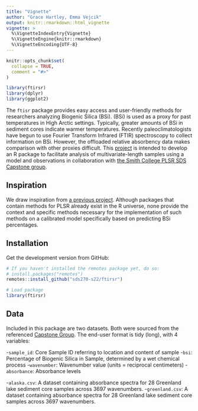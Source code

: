 ```yaml
---
title: "Vignette"
author: "Grace Hartley, Emma Vejcik"
output: knitr::rmarkdown::html_vignette
vignette: >
  %\VignetteIndexEntry{Vignette}
  %\VignetteEngine{knitr::rmarkdown}
  %\VignetteEncoding{UTF-8}
---
```


```r
knitr::opts_chunk$set(
  collapse = TRUE,
  comment = "#>"
)
```

```r
library(ftirsr)
library(dplyr)
library(ggplot2)
```

The `ftisr` package provides easy access and user-friendly methods for researchers analyzing Biogenic Silica (BSi). (BSi) is used as a proxy for past temperatures in High Arctic settings. Typically, greater amounts of BSi in sediment cores indicate warmer temperatures. Recently paleoclimatologists have begun to use Fourier Transform Infrared (FTIR) spectroscopy to collect information on BSi. However, the offloaded relative absorbency data makes comparison with other proxies difficult. This [project](https://github.com/sds270-s22/ftirsr) is intended to develop an R package to facilitate analysis of multivariate-length samples using a model and observations in collaboration with [the Smith College PLSR SDS Capstone group](https://github.com/sds-capstone/PLSmodel). 

## Inspiration

We draw inspiration from [a previous project](https://www.causeweb.org/usproc/eusrc/2021/virtual-posters/7). Although packages that contain methods for PLSR already exist in the R universe, none provide the context and specific methods necessary for the implementation of such methods on a calibrated model specifically based on predicting BSi percentages. 


## Installation

Get the development version from GitHub:

```r
# If you haven't installed the remotes package yet, do so:
# install.packages("remotes")
remotes::install_github("sds270-s22/ftirsr")
```

```r
# Load package
library(ftirsr)
```


## Data

Included in this package are two datasets. Both were sourced from the referenced [Capstone Group](https://github.com/sds-capstone/PLSmodel). The end-user format is tidy (long), with 4 variables:

-`sample_id`: Core Sample ID referring to location and content of sample
-`bsi`: Percentage of Biogenic Silica in Sample, determined by a wet chemical process
-`wavenumber`: Wavenumber value (units = reciprocal centimeters)
-`absorbance`: Absorbance levels

-`alaska.csv`: A dataset containing absorbance spectra for 28 Greenland lake sediment core samples across 3697 wavenumbers.
-`greenland.csv`: A dataset containing absorbance spectra for 28 Greenland lake sediment core samples across 3697 wavenumbers.
